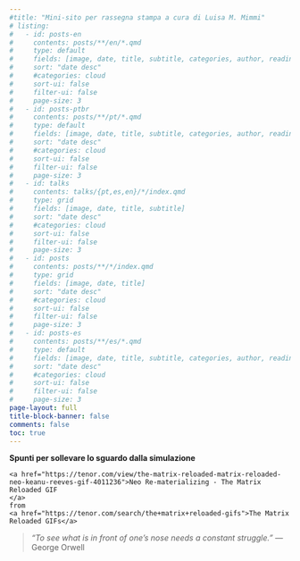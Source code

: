 ```yaml
---
#title: "Mini-sito per rassegna stampa a cura di Luisa M. Mimmi"
# listing:
#   - id: posts-en
#     contents: posts/**/en/*.qmd
#     type: default
#     fields: [image, date, title, subtitle, categories, author, reading-time]
#     sort: "date desc"
#     #categories: cloud
#     sort-ui: false
#     filter-ui: false
#     page-size: 3
#   - id: posts-ptbr
#     contents: posts/**/pt/*.qmd
#     type: default
#     fields: [image, date, title, subtitle, categories, author, reading-time]
#     sort: "date desc"
#     #categories: cloud
#     sort-ui: false
#     filter-ui: false
#     page-size: 3   
#   - id: talks
#     contents: talks/{pt,es,en}/*/index.qmd
#     type: grid
#     fields: [image, date, title, subtitle]
#     sort: "date desc"
#     #categories: cloud
#     sort-ui: false
#     filter-ui: false
#     page-size: 3  
#   - id: posts
#     contents: posts/**/*/index.qmd
#     type: grid
#     fields: [image, date, title]
#     sort: "date desc"
#     #categories: cloud
#     sort-ui: false
#     filter-ui: false
#     page-size: 3          
#   - id: posts-es
#     contents: posts/**/es/*.qmd
#     type: default
#     fields: [image, date, title, subtitle, categories, author, reading-time]
#     sort: "date desc"
#     #categories: cloud
#     sort-ui: false
#     filter-ui: false
#     page-size: 3       
page-layout: full
title-block-banner: false
comments: false
toc: true
---
```


**Spunti per sollevare lo sguardo dalla simulazione**

<!-- ![](images/matrix.jpg){width="554"} -->

<div class="tenor-gif-embed" data-postid="4011236" data-share-method="host" data-aspect-ratio="1.86667" data-width="70%">
	<a href="https://tenor.com/view/the-matrix-reloaded-matrix-reloaded-neo-keanu-reeves-gif-4011236">Neo Re-materializing - The Matrix Reloaded GIF
	</a>
	from
	<a href="https://tenor.com/search/the+matrix+reloaded-gifs">The Matrix Reloaded GIFs</a>
</div> 
<script type="text/javascript" async src="https://tenor.com/embed.js"></script>



> *"To see what is in front of one's nose needs a constant struggle."* --- George Orwell
